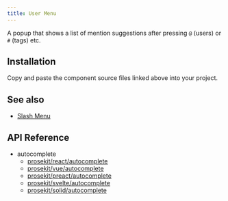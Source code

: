 ```yaml
---
title: User Menu
---
```



A popup that shows a list of mention suggestions after pressing `@` (users) or `#` (tags) etc.

<Demo story="user-menu" />

## Installation

Copy and paste the component source files linked above into your project.

## See also

- [Slash Menu](/components/slash-menu)

## API Reference

- autocomplete
  - [prosekit/react/autocomplete](/references/react/autocomplete)
  - [prosekit/vue/autocomplete](/references/vue/autocomplete)
  - [prosekit/preact/autocomplete](/references/preact/autocomplete)
  - [prosekit/svelte/autocomplete](/references/svelte/autocomplete)
  - [prosekit/solid/autocomplete](/references/solid/autocomplete)
